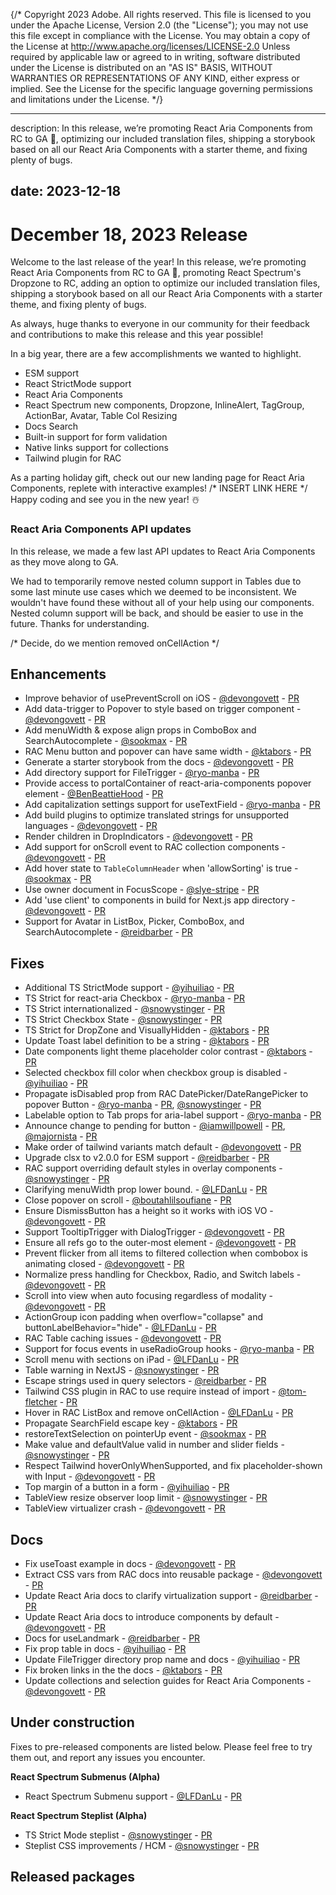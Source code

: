 {/* Copyright 2023 Adobe. All rights reserved.
This file is licensed to you under the Apache License, Version 2.0 (the "License");
you may not use this file except in compliance with the License. You may obtain a copy
of the License at http://www.apache.org/licenses/LICENSE-2.0
Unless required by applicable law or agreed to in writing, software distributed under
the License is distributed on an "AS IS" BASIS, WITHOUT WARRANTIES OR REPRESENTATIONS
OF ANY KIND, either express or implied. See the License for the specific language
governing permissions and limitations under the License. */}


---
description: In this release, we’re promoting React Aria Components from RC to GA 🎉, optimizing our included translation files, shipping a storybook based on all our React Aria Components with a starter theme, and fixing plenty of bugs.

date: 2023-12-18
---

# December 18, 2023 Release

Welcome to the last release of the year! In this release, we’re promoting React Aria Components from RC to GA 🎉, promoting React Spectrum's Dropzone to RC, adding an option to optimize our included translation files, shipping a storybook based on all our React Aria Components with a starter theme, and fixing plenty of bugs.

As always, huge thanks to everyone in our community for their feedback and contributions to make this release and this year possible!

In a big year, there are a few accomplishments we wanted to highlight.
 - ESM support
 - React StrictMode support
 - React Aria Components
 - React Spectrum new components, Dropzone, InlineAlert, TagGroup, ActionBar, Avatar, Table Col Resizing
 - Docs Search
 - Built-in support for form validation
 - Native links support for collections
 - Tailwind plugin for RAC

As a parting holiday gift, check out our new landing page for React Aria Components, replete with interactive examples! /* INSERT LINK HERE */ Happy coding and see you in the new year! ☃️


### React Aria Components API updates

In this release, we made a few last API updates to React Aria Components as they move along to GA.

We had to temporarily remove nested column support in Tables due to some last minute use cases which we deemed to be inconsistent. We wouldn't have found these without all of your help using our components. Nested column support will be back, and should be easier to use in the future. Thanks for understanding.

/* Decide, do we mention removed onCellAction */


## Enhancements
* Improve behavior of usePreventScroll on iOS - [@devongovett](https://github.com/devongovett) - [PR](https://github.com/adobe/react-spectrum/pull/5346)
* Add data-trigger to Popover to style based on trigger component - [@devongovett](https://github.com/devongovett) - [PR](https://github.com/adobe/react-spectrum/pull/5429)
* Add menuWidth & expose align props in ComboBox and SearchAutocomplete - [@sookmax](https://github.com/sookmax) - [PR](https://github.com/adobe/react-spectrum/pull/5446)
* RAC Menu button and popover can have same width - [@ktabors](https://github.com/ktabors) - [PR](https://github.com/adobe/react-spectrum/pull/5465)
* Generate a starter storybook from the docs - [@devongovett](https://github.com/devongovett) - [PR](https://github.com/adobe/react-spectrum/pull/5440)
* Add directory support for FileTrigger - [@ryo-manba](https://github.com/ryo-manba) - [PR](https://github.com/adobe/react-spectrum/pull/5444)
* Provide access to portalContainer of react-aria-components popover element - [@BenBeattieHood](https://github.com/BenBeattieHood) - [PR](https://github.com/adobe/react-spectrum/pull/5381)
* Add capitalization settings support for useTextField - [@ryo-manba](https://github.com/ryo-manba) - [PR](https://github.com/adobe/react-spectrum/pull/5472)
* Add build plugins to optimize translated strings for unsupported languages - [@devongovett](https://github.com/devongovett) - [PR](https://github.com/adobe/react-spectrum/pull/4838)
* Render children in DropIndicators - [@devongovett](https://github.com/devongovett) - [PR](https://github.com/adobe/react-spectrum/pull/5527)
* Add support for onScroll event to RAC collection components - [@devongovett](https://github.com/devongovett) - [PR](https://github.com/adobe/react-spectrum/pull/5534)
* Add hover state to `TableColumnHeader` when 'allowSorting' is true - [@sookmax](https://github.com/sookmax) - [PR](https://github.com/adobe/react-spectrum/pull/5471)
* Use owner document in FocusScope - [@slye-stripe](https://github.com/slye-stripe) - [PR](https://github.com/adobe/react-spectrum/pull/5449)
* Add 'use client' to components in build for Next.js app directory - [@devongovett](https://github.com/devongovett) - [PR](https://github.com/adobe/react-spectrum/pull/5498)
* Support for Avatar in ListBox, Picker, ComboBox, and SearchAutocomplete - [@reidbarber](https://github.com/reidbarber) - [PR](https://github.com/adobe/react-spectrum/pull/5431)

## Fixes
* Additional TS StrictMode support - [@yihuiliao](https://github.com/yihuiliao) - [PR](https://github.com/adobe/react-spectrum/pull/5305)
* TS Strict for react-aria Checkbox - [@ryo-manba](https://github.com/ryo-manba) - [PR](https://github.com/adobe/react-spectrum/pull/5467)
* TS Strict internationalized - [@snowystinger](https://github.com/snowystinger) - [PR](https://github.com/adobe/react-spectrum/pull/5544)
* TS Strict Checkbox State - [@snowystinger](https://github.com/snowystinger) - [PR](https://github.com/adobe/react-spectrum/pull/5555)
* TS Strict for DropZone and VisuallyHidden - [@ktabors](https://github.com/ktabors) - [PR](https://github.com/adobe/react-spectrum/pull/5566)
* Update Toast label definition to be a string - [@ktabors](https://github.com/ktabors) - [PR](https://github.com/adobe/react-spectrum/pull/5389)
* Date components light theme placeholder color contrast - [@ktabors](https://github.com/ktabors) - [PR](https://github.com/adobe/react-spectrum/pull/5396)
* Selected checkbox fill color when checkbox group is disabled - [@yihuiliao](https://github.com/yihuiliao) - [PR](https://github.com/adobe/react-spectrum/pull/5407)
* Propagate isDisabled prop from RAC DatePicker/DateRangePicker to popover Button - [@ryo-manba](https://github.com/ryo-manba) - [PR](https://github.com/adobe/react-spectrum/pull/5411), [@snowystinger](https://github.com/snowystinger) - [PR](https://github.com/adobe/react-spectrum/pull/5413)
* Labelable option to Tab props for aria-label support - [@ryo-manba](https://github.com/ryo-manba) - [PR](https://github.com/adobe/react-spectrum/pull/5408)
* Announce change to pending for button - [@iamwillpowell](https://github.com/iamwillpowell) - [PR](https://github.com/adobe/react-spectrum/pull/5245), [@majornista](https://github.com/majornista) - [PR](https://github.com/adobe/react-spectrum/pull/5520)
* Make order of tailwind variants match default - [@devongovett](https://github.com/devongovett) - [PR](https://github.com/adobe/react-spectrum/pull/5478)
* Upgrade clsx to v2.0.0 for ESM support - [@reidbarber](https://github.com/reidbarber) - [PR](https://github.com/adobe/react-spectrum/pull/5487)
* RAC support overriding default styles in overlay components - [@snowystinger](https://github.com/snowystinger) - [PR](https://github.com/adobe/react-spectrum/pull/5506)
* Clarifying menuWidth prop lower bound. - [@LFDanLu](https://github.com/LFDanLu) - [PR](https://github.com/adobe/react-spectrum/pull/5510)
* Close popover on scroll - [@boutahlilsoufiane](https://github.com/boutahlilsoufiane) - [PR](https://github.com/adobe/react-spectrum/pull/5453)
* Ensure DismissButton has a height so it works with iOS VO - [@devongovett](https://github.com/devongovett) - [PR](https://github.com/adobe/react-spectrum/pull/5539)
* Support TooltipTrigger with DialogTrigger - [@devongovett](https://github.com/devongovett) - [PR](https://github.com/adobe/react-spectrum/pull/5526)
* Ensure all refs go to the outer-most element - [@devongovett](https://github.com/devongovett) - [PR](https://github.com/adobe/react-spectrum/pull/5528)
* Prevent flicker from all items to filtered collection when combobox is animating closed - [@devongovett](https://github.com/devongovett) - [PR](https://github.com/adobe/react-spectrum/pull/5538)
* Normalize press handling for Checkbox, Radio, and Switch labels - [@devongovett](https://github.com/devongovett) - [PR](https://github.com/adobe/react-spectrum/pull/5525)
* Scroll into view when auto focusing regardless of modality - [@devongovett](https://github.com/devongovett) - [PR](https://github.com/adobe/react-spectrum/pull/5542)
* ActionGroup icon padding when overflow="collapse" and buttonLabelBehavior="hide" - [@LFDanLu](https://github.com/LFDanLu) - [PR](https://github.com/adobe/react-spectrum/pull/5529)
* RAC Table caching issues - [@devongovett](https://github.com/devongovett) - [PR](https://github.com/adobe/react-spectrum/pull/5530)
* Support for focus events in useRadioGroup hooks - [@ryo-manba](https://github.com/ryo-manba) - [PR](https://github.com/adobe/react-spectrum/pull/5441)
* Scroll menu with sections on iPad - [@LFDanLu](https://github.com/LFDanLu) - [PR](https://github.com/adobe/react-spectrum/pull/5513)
* Table warning in NextJS - [@snowystinger](https://github.com/snowystinger) - [PR](https://github.com/adobe/react-spectrum/pull/5501)
* Escape strings used in query selectors - [@reidbarber](https://github.com/reidbarber) - [PR](https://github.com/adobe/react-spectrum/pull/5565)
* Tailwind CSS plugin in RAC to use require instead of import - [@tom-fletcher](https://github.com/tom-fletcher) - [PR](https://github.com/adobe/react-spectrum/pull/5541)
* Hover in RAC ListBox and remove onCellAction - [@LFDanLu](https://github.com/LFDanLu) - [PR](https://github.com/adobe/react-spectrum/pull/5580)
* Propagate SearchField escape key - [@ktabors](https://github.com/ktabors) - [PR](https://github.com/adobe/react-spectrum/pull/5571)
* restoreTextSelection on pointerUp event - [@sookmax](https://github.com/sookmax) - [PR](https://github.com/adobe/react-spectrum/pull/5561)
* Make value and defaultValue valid in number and slider fields - [@snowystinger](https://github.com/snowystinger) - [PR](https://github.com/adobe/react-spectrum/pull/5543)
* Respect Tailwind hoverOnlyWhenSupported, and fix placeholder-shown with Input - [@devongovett](https://github.com/devongovett) - [PR](https://github.com/adobe/react-spectrum/pull/5587)
* Top margin of a button in a form - [@yihuiliao](https://github.com/yihuiliao) - [PR](https://github.com/adobe/react-spectrum/pull/5461)
* TableView resize observer loop limit - [@snowystinger](https://github.com/snowystinger) - [PR](https://github.com/adobe/react-spectrum/pull/5432)
* TableView virtualizer crash - [@devongovett](https://github.com/devongovett) - [PR](https://github.com/adobe/react-spectrum/pull/5380)


## Docs
* Fix useToast example in docs - [@devongovett](https://github.com/devongovett) - [PR](https://github.com/adobe/react-spectrum/pull/5398)
* Extract CSS vars from RAC docs into reusable package - [@devongovett](https://github.com/devongovett) - [PR](https://github.com/adobe/react-spectrum/pull/5419)
* Update React Aria docs to clarify virtualization support - [@reidbarber](https://github.com/reidbarber) - [PR](https://github.com/adobe/react-spectrum/pull/5435)
* Update React Aria docs to introduce components by default - [@devongovett](https://github.com/devongovett) - [PR](https://github.com/adobe/react-spectrum/pull/5436)
* Docs for useLandmark - [@reidbarber](https://github.com/reidbarber) - [PR](https://github.com/adobe/react-spectrum/pull/5418)
* Fix prop table in docs - [@yihuiliao](https://github.com/yihuiliao) - [PR](https://github.com/adobe/react-spectrum/pull/5532)
* Update FileTrigger directory prop name and docs - [@yihuiliao](https://github.com/yihuiliao) - [PR](https://github.com/adobe/react-spectrum/pull/5512)
* Fix broken links in the the docs - [@ktabors](https://github.com/ktabors) - [PR](https://github.com/adobe/react-spectrum/pull/5572)
* Update collections and selection guides for React Aria Components - [@devongovett](https://github.com/devongovett) - [PR](https://github.com/adobe/react-spectrum/pull/5455)

## Under construction

Fixes to pre-released components are listed below. Please feel free to try them out, and report any issues you encounter.

**React Spectrum Submenus (Alpha)**

* React Spectrum Submenu support - [@LFDanLu](https://github.com/LFDanLu) - [PR](https://github.com/adobe/react-spectrum/pull/4976)

**React Spectrum Steplist (Alpha)**

* TS Strict Mode steplist - [@snowystinger](https://github.com/snowystinger) - [PR](https://github.com/adobe/react-spectrum/pull/5546)
* Steplist CSS improvements / HCM - [@snowystinger](https://github.com/snowystinger) - [PR](https://github.com/adobe/react-spectrum/pull/5339)


## Released packages
